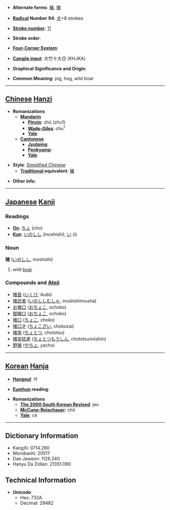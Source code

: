 * '''Alternate forms''': [[豬]], [[猪]]

* '''[[Wiktionary:Chinese radical index| Radical]] Number 94''': [[Wiktionary:Chinese radical index 犬|犬]]+8 strokes

* '''[[Wiktionary:Chinese total strokes index|Stroke number]]''': [[Wiktionary:Chinese total strokes index 11|11]]

* '''Stroke order''': 

* '''[[Wiktionary:Chinese four corner index|Four-Corner System]]''': 

* '''[[Wiktionary:Chinese Cangjie index|Cangjie input]]''': 大竹十大日 (KHJKA)

* '''Graphical Significance and Origin''': 

* '''Common Meaning''': pig, hog, wild boar

----

== [[Chinese]] [[Hanzi]] ==

* '''Romanizations'''
** '''[[Mandarin]]'''
*** '''[[Pinyin]]''': zhū (zhu1)
*** '''[[Wade-Giles]]''': chu<sup>1</sup>
*** '''[[Yale]]''': 
** '''[[Cantonese]]'''
*** '''[[Jyutping]]''':
*** '''[[Penkyamp]]''': 
*** '''[[Yale]]''': 

* '''Style''': [[Simplified Chinese]] 
** '''[[Traditional Chinese|Traditional]] equivalent''': [[豬]]

* '''Other info''': 

----

== [[Japanese]] [[Kanji]] ==

===Readings===
* '''[[On]]''': [[ちょ]] (cho)
* '''[[Kun]]''': [[いのしし]] (inoshishi), [[い]] (i)

===Noun===
'''猪''' ([[いのしし]], inoshishi)
#wild [[boar]]
===Compounds and [[Ateji]]===
*[[猪首]] ([[いくび]], ikubi)
*[[猪武者]] ([[いのししむしゃ]], inoshishimusha)
*[[お猪口]] ([[おちょこ]], ochoko)
*[[御猪口]] ([[おちょこ]], ochoko)
*[[猪口]] ([[ちょこ]], choko)
*[[猪口才]] ([[ちょこざい]], chokozai)
*[[猪突]] ([[ちょとつ]], chototsu)
*[[猪突猛進]] ([[ちょとつもうしん]], chototsumōshin)
*[[野猪]] ([[やちょ]], yacho)

----

== [[Korean]] [[Hanja]] ==

* '''[[Hangeul]]''': 저

* '''[[Eumhun]] reading''': 

* '''Romanizations'''
** '''[[The 2000 South Korean Revised Romanization|The 2000 South Korean Revised]]''': jeo
** '''[[McCune-Reischauer]]''': chŏ
** '''[[Yale]]''': ce

----

== Dictionary Information ==

* KangXi: 0714.260
* Morobashi: 20511'
* Dae Jaweon: 1126.240
* Hanyu Da Zidian: 21351.090

== Technical Information ==

* '''Unicode''':
** Hex: 732A
** Decimal: 29482